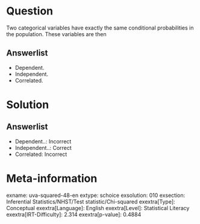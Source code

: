 Question
========

Two categorical variables have exactly the same conditional probabilities in the population. These variables are then

Answerlist
----------

* Dependent.
* Independent.
* Correlated.

Solution
========

Answerlist
----------

* Dependent..: Incorrect
* Independent..: Correct
* Correlated: Incorrect

Meta-information
================
exname: uva-squared-48-en
extype: schoice
exsolution: 010
exsection: Inferential Statistics/NHST/Test statistic/Chi-squared
exextra[Type]: Conceptual
exextra[Language]: English
exextra[Level]: Statistical Literacy
exextra[IRT-Difficulty]: 2.314
exextra[p-value]: 0.4884
